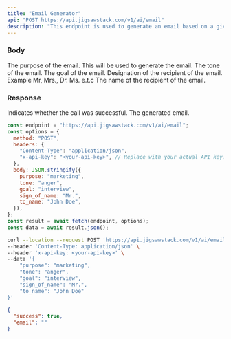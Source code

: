 ```yaml
---
title: "Email Generator"
api: "POST https://api.jigsawstack.com/v1/ai/email"
description: "This endpoint is used to generate an email based on a given topic."
---
```


### Body

<ParamField body="purpose" type="string" required>
  The purpose of the email. This will be used to generate the email.
</ParamField>

<ParamField body="tone" type="string" required>
  The tone of the email.
</ParamField>

<ParamField body="goal" type="string" required>
  The goal of the email.
</ParamField>

<ParamField body="sign_of_name" type="string" required>
  Designation of the recipient of the email. Example Mr, Mrs., Dr. Ms. e.t.c
</ParamField>

<ParamField body="to_name" type="string" required>
  The name of the recipient of the email.
</ParamField>

<Snippet file="header.mdx" />

### Response

<ResponseField name="success" type="boolean">
  Indicates whether the call was successful.
</ResponseField>

<ResponseField name="email" type="string">
  The generated email.
</ResponseField>

<RequestExample>

```javascript Node.js
const endpoint = "https://api.jigsawstack.com/v1/ai/email";
const options = {
  method: "POST",
  headers: {
    "Content-Type": "application/json",
    "x-api-key": "<your-api-key>", // Replace with your actual API key.
  },
  body: JSON.stringify({
    purpose: "marketing",
    tone: "anger",
    goal: "interview",
    sign_of_name: "Mr.",
    to_name: "John Doe",
  }),
};
const result = await fetch(endpoint, options);
const data = await result.json();
```

```bash cURL
curl --location --request POST 'https://api.jigsawstack.com/v1/ai/email' \
--header 'Content-Type: application/json' \
--header 'x-api-key: <your-api-key>' \
--data '{
    "purpose": "marketing",
    "tone": "anger",
    "goal": "interview",
    "sign_of_name": "Mr.",
    "to_name": "John Doe"
}'
```

</RequestExample>

<ResponseExample>

```json Response
{
  "success": true,
  "email": ""
}
```

</ResponseExample>

